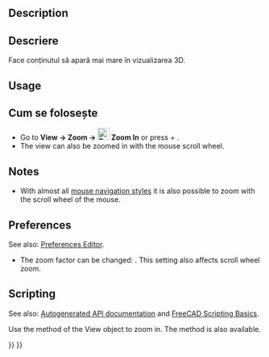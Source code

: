 <languages/>

{{Docnav
|[[Std_ViewIvIssueCamPos|ViewIvIssueCamPos]]
|[[Std_ViewZoomOut|ViewZoomOut]]
|[[Std_View_Menu|Std View Menu]]
|IconL=Std_ViewIvIssueCamPos.svg
|IconR=Std_ViewZoomOut.svg
|IconC=Freecad.svg
}}

<div class="mw-translate-fuzzy">
{{GuiCommand
|Icon=Zoom-in.svg
|Name=Std ViewZoomIn
|MenuLocation=[[Std View Menu|View]] → Zoom‏‎ → Zoom In
|Workbenches=All
|Shortcut=Ctrl + +
|SeeAlso=[[Std ViewZoomOut|Zoom Out]], [[Std ViewBoxZoom|Zoom box]]
}}
</div>

==Description== 

<div class="mw-translate-fuzzy">
==Descriere==
Face conținutul să apară mai mare în vizualizarea 3D.
</div>

==Usage==

<div class="mw-translate-fuzzy">
==Cum se folosește==
* Go to '''View → Zoom‏‎ → [[File:Zoom-in.svg|24px]] Zoom In''' or press {{KEY|Ctrl}} + {{KEY|+}}.
* The view can also be zoomed in with the mouse scroll wheel.
</div>

==Notes==

* With almost all [[Mouse_navigation|mouse navigation styles]] it is also possible to zoom with the scroll wheel of the mouse.

==Preferences==

See also: [[Preferences_Editor|Preferences Editor]].

* The zoom factor can be changed: {{MenuCommand|Edit → Preferences → Display → Navigation → Zoom step}}. This setting also affects scroll wheel zoom.

==Scripting==

See also: [https://freecad.github.io/SourceDoc/ Autogenerated API documentation] and [[FreeCAD_Scripting_Basics|FreeCAD Scripting Basics]].

Use the {{incode|zoomIn}} method of the View object to zoom in. The {{incode|zoomOut}} method is also available.

{{Code|code=
import FreeCADGui

view = FreeCADGui.ActiveDocument.ActiveView
view.zoomIn()
}}


{{Docnav
|[[Std_ViewIvIssueCamPos|ViewIvIssueCamPos]]
|[[Std_ViewZoomOut|ViewZoomOut]]
|[[Std_View_Menu|Std View Menu]]
|IconL=Std_ViewIvIssueCamPos.svg
|IconR=Std_ViewZoomOut.svg
|IconC=Freecad.svg
}}

{{Std_Base_navi{{#translation:}}}}
{{Userdocnavi{{#translation:}}}}